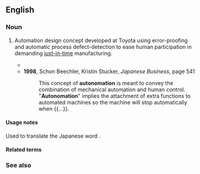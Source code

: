 ==English==

===Noun===
{{en-noun|-}}

# {{lb|en|manufacturing}} Automation design concept developed at Toyota using error-proofing and automatic process defect-detection to ease human participation in demanding [[just-in-time]] manufacturing.
#* {{quote-text|en|year=1988|author=Taiichi Ohno|title=Toyota Production System: Beyond Large-scale Production|page=121|passage='''Autonomation''' (Automation with a Human Touch)|passage='''Autonomation''' means transferring human intelligence to a machine.}}
#* '''1998''', Schon Beechler, Kristin Stucker, ''Japanese Business'', page 541
#*: This concept of '''autonomation''' is meant to convey the combination of mechanical automation and human control.
#*: "'''Autonomation'''" implies the attachment of extra functions to automated machines so the machine will stop automatically when {{...}}.

====Usage notes====
Used to translate the Japanese word {{m|ja|自動化}}.

====Related terms====
{{rel3|en|
|automation
|autonomy
}}

===See also===
{{col3|en|
|poka-yoke
}}